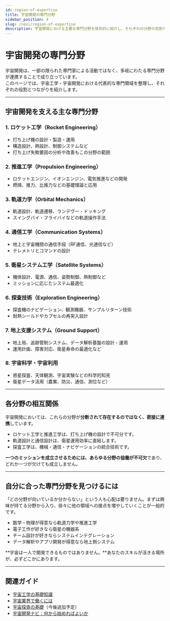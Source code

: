 ```yaml
---
id: region-of-expertise
title: 宇宙開発の専門分野
sidebar_position: 4
slug: /navi/region-of-expertise
description: 宇宙開発における主要な専門分野を体系的に紹介し、それぞれの分野の役割や相互関係を俯瞰的に理解することを目指します。
---
```



<Head>
  <script type="application/ld+json">
    {`{
      "@context": "https://schema.org",
      "@type": "DefinedTerm",
      "name": "宇宙開発の専門分野",
      "inDefinedTermSet": "https://space-dev-terms.pages.dev",
      "termCode": "region-of-expertise",
      "description": "宇宙開発における主要な専門分野を体系的に紹介し、それぞれの分野の役割や相互関係を俯瞰的に理解することを目指します。",
      "url": "https://space-dev-terms.pages.dev/docs/navi/region-of-expertise"
    }`}
  </script>
</Head>

# 宇宙開発の専門分野

宇宙開発は、一部の限られた専門家による活動ではなく、多岐にわたる専門分野が連携することで成り立っています。  
このページでは、宇宙工学・宇宙開発における代表的な専門領域を整理し、それぞれの役割とつながりを紹介します。

---

## 宇宙開発を支える主な専門分野

### 1. ロケット工学（Rocket Engineering）

- 打ち上げ機の設計・製造・運用
- 構造設計、熱設計、制御システムなど
- 打ち上げ失敗要因の分析や改善もこの分野の範囲

### 2. 推進工学（Propulsion Engineering）

- ロケットエンジン、イオンエンジン、電気推進などの開発
- 燃焼、推力、比推力などの基礎理論と応用

### 3. 軌道力学（Orbital Mechanics）

- 軌道設計、軌道遷移、ランデヴー・ドッキング
- スイングバイ・フライバイなどの軌道操作手法

### 4. 通信工学（Communication Systems）

- 地上と宇宙機間の通信手段（RF通信、光通信など）
- テレメトリとコマンドの設計

### 5. 衛星システム工学（Satellite Systems）

- 機体設計、電源、通信、姿勢制御、熱制御など
- ミッションに応じたシステム最適化

### 6. 探査技術（Exploration Engineering）

- 探査機のナビゲーション、観測機器、サンプルリターン技術
- 耐熱シールドやカプセルの再突入設計

### 7. 地上支援システム（Ground Support）

- 地上局、追跡管制システム、データ解析基盤の設計・運用
- 運用計画、障害対応、衛星寿命の最適化など

### 8. 宇宙科学・宇宙利用

- 惑星探査、天体観測、宇宙実験などの科学的知見
- 衛星データ活用（農業、防災、通信、測位など）

---

## 各分野の相互関係

宇宙開発においては、これらの分野が**分断されて存在するのではなく、密接に連携**しています。

- ロケット工学と推進工学は、打ち上げ機の設計で不可分です。
- 軌道設計と通信設計は、衛星運用効率に直結します。
- 探査工学は、機械・通信・ナビゲーションの統合技術です。

**一つのミッションを成立させるためには、あらゆる分野の協働が不可欠**であり、どれか一つが欠けても成立しません。

---

## 自分に合った専門分野を見つけるには

「どの分野が向いているか分からない」という人も心配は要りません。まずは興味が持てる分野から入り、徐々に他の領域への接点を増やしていくことが一般的です。

- 数学・物理が得意なら軌道力学や推進工学
- 電子工作が好きなら衛星の機器系
- チーム設計が好きならシステムインテグレーション
- データ解析やアプリ開発が得意なら地上側システム

**宇宙は一人で開発できるものではありません。**あなたのスキルが活きる場所が、必ずどこかにあります。

---

## 関連ガイド

- [宇宙工学の基礎知識](/navi/basic-knowledge)
- [宇宙業界で働くには](/navi/how-to-work)
- [宇宙探査の基礎](/navi/space-exploration)（今後追加予定）
- [宇宙開発ナビ：何から始めればよいか](/navi/intro-to-space-dev)
